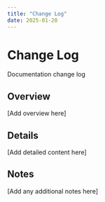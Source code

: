 ```yaml
---
title: "Change Log"
date: 2025-01-20
---
```


# Change Log

Documentation change log

## Overview

[Add overview here]

## Details

[Add detailed content here]

## Notes

[Add any additional notes here]
